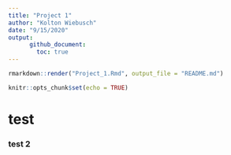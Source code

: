 ```yaml
---
title: "Project 1"
author: "Kolton Wiebusch"
date: "9/15/2020"
output: 
      github_document:
        toc: true
---
```


```r
rmarkdown::render("Project_1.Rmd", output_file = "README.md")
```
```r
knitr::opts_chunk$set(echo = TRUE)
```

# test

### test 2